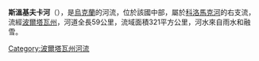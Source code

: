 '''斯溫基夫卡河'''（{{lang-uk|Свинківка}}），是[[烏克蘭|烏克蘭]]的河流，位於該國中部，屬於[[科洛馬克河|科洛馬克河]]的右支流，流經[[波爾塔瓦州|波爾塔瓦州]]，河道全長59公里，流域面積321平方公里，河水來自雨水和融雪。

{{DEFAULTSORT:Свинківка}}
[[Category:波爾塔瓦州河流|Category:波爾塔瓦州河流]]


{{Ukraine-river-stub}}